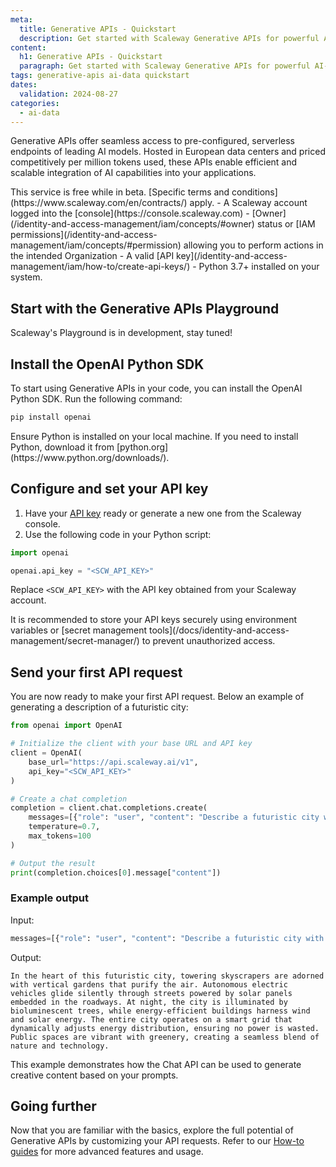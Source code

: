 ```yaml
---
meta:
  title: Generative APIs - Quickstart
  description: Get started with Scaleway Generative APIs for powerful AI-driven content generation. Follow this guide to set up, configure, and make your first API request.
content:
  h1: Generative APIs - Quickstart
  paragraph: Get started with Scaleway Generative APIs for powerful AI-driven content generation. Follow this guide to set up, configure, and make your first API request.
tags: generative-apis ai-data quickstart
dates:
  validation: 2024-08-27
categories:
  - ai-data
---
```


Generative APIs offer seamless access to pre-configured, serverless endpoints of leading AI models. Hosted in European data centers and priced competitively per million tokens used, these APIs enable efficient and scalable integration of AI capabilities into your applications.

<Message type="important">
  This service is free while in beta. [Specific terms and conditions](https://www.scaleway.com/en/contracts/) apply.
</Message>

<Macro id="requirements" />
  - A Scaleway account logged into the [console](https://console.scaleway.com)
  - [Owner](/identity-and-access-management/iam/concepts/#owner) status or [IAM permissions](/identity-and-access-management/iam/concepts/#permission) allowing you to perform actions in the intended Organization
  - A valid [API key](/identity-and-access-management/iam/how-to/create-api-keys/)
  - Python 3.7+ installed on your system.

## Start with the Generative APIs Playground

Scaleway's Playground is in development, stay tuned!

## Install the OpenAI Python SDK

To start using Generative APIs in your code, you can install the OpenAI Python SDK. Run the following command:

```sh
pip install openai
```

<Message type="tip">
  Ensure Python is installed on your local machine. If you need to install Python, download it from [python.org](https://www.python.org/downloads/).
</Message>

## Configure and set your API key

1. Have your [API key](/identity-and-access-management/iam/how-to/create-api-keys/) ready or generate a new one from the Scaleway console.
2. Use the following code in your Python script:

```py
import openai

openai.api_key = "<SCW_API_KEY>"
```

Replace `<SCW_API_KEY>` with the API key obtained from your Scaleway account.

<Message type="tip">
  It is recommended to store your API keys securely using environment variables or [secret management tools](/docs/identity-and-access-management/secret-manager/) to prevent unauthorized access.
</Message>

## Send your first API request

You are now ready to make your first API request. Below an example of generating a description of a futuristic city:

```py
from openai import OpenAI

# Initialize the client with your base URL and API key
client = OpenAI(
    base_url="https://api.scaleway.ai/v1",
    api_key="<SCW_API_KEY>"
)

# Create a chat completion
completion = client.chat.completions.create(
    messages=[{"role": "user", "content": "Describe a futuristic city with advanced technology and green energy solutions."}],
    temperature=0.7,
    max_tokens=100
)

# Output the result
print(completion.choices[0].message["content"])
```

### Example output

Input:

```py
messages=[{"role": "user", "content": "Describe a futuristic city with advanced technology and green energy solutions."}]
```

Output:

```
In the heart of this futuristic city, towering skyscrapers are adorned with vertical gardens that purify the air. Autonomous electric vehicles glide silently through streets powered by solar panels embedded in the roadways. At night, the city is illuminated by bioluminescent trees, while energy-efficient buildings harness wind and solar energy. The entire city operates on a smart grid that dynamically adjusts energy distribution, ensuring no power is wasted. Public spaces are vibrant with greenery, creating a seamless blend of nature and technology.
```

This example demonstrates how the Chat API can be used to generate creative content based on your prompts.

## Going further

Now that you are familiar with the basics, explore the full potential of Generative APIs by customizing your API requests. Refer to our [How-to guides](/ai-data/generative-apis/how-to/) for more advanced features and usage.
